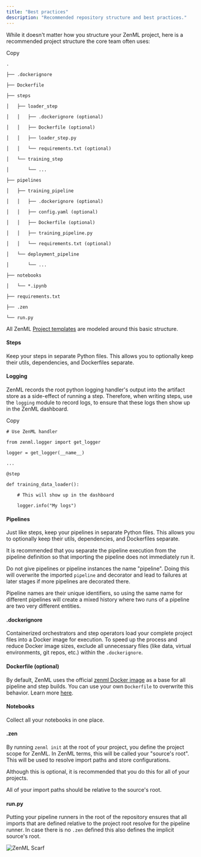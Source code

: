 ```yaml
---
title: "Best practices"
description: "Recommended repository structure and best practices."
---
```


While it doesn't matter how you structure your ZenML project, here is a recommended project structure the core team often uses:

Copy

```
.

├── .dockerignore

├── Dockerfile

├── steps

│   ├── loader_step

│   │   ├── .dockerignore (optional)

│   │   ├── Dockerfile (optional)

│   │   ├── loader_step.py

│   │   └── requirements.txt (optional)

│   └── training_step

│       └── ...

├── pipelines

│   ├── training_pipeline

│   │   ├── .dockerignore (optional)

│   │   ├── config.yaml (optional)

│   │   ├── Dockerfile (optional)

│   │   ├── training_pipeline.py

│   │   └── requirements.txt (optional)

│   └── deployment_pipeline

│       └── ...

├── notebooks

│   └── *.ipynb

├── requirements.txt

├── .zen

└── run.py
```

All ZenML [Project templates](/how-to/setting-up-a-project-repository/using-project-templates#generating-project-from-a-project-template) are modeled around this basic structure.

#### Steps

Keep your steps in separate Python files. This allows you to optionally keep their utils, dependencies, and Dockerfiles separate.

#### Logging

ZenML records the root python logging handler's output into the artifact store as a side-effect of running a step. Therefore, when writing steps, use the `logging` module to record logs, to ensure that these logs then show up in the ZenML dashboard.

Copy

```
# Use ZenML handler

from zenml.logger import get_logger

logger = get_logger(__name__)

...

@step

def training_data_loader():

    # This will show up in the dashboard

    logger.info("My logs")
```

#### Pipelines

Just like steps, keep your pipelines in separate Python files. This allows you to optionally keep their utils, dependencies, and Dockerfiles separate.

It is recommended that you separate the pipeline execution from the pipeline definition so that importing the pipeline does not immediately run it.

Do not give pipelines or pipeline instances the name "pipeline". Doing this will overwrite the imported `pipeline` and decorator and lead to failures at later stages if more pipelines are decorated there.

Pipeline names are their unique identifiers, so using the same name for different pipelines will create a mixed history where two runs of a pipeline are two very different entities.

#### .dockerignore

Containerized orchestrators and step operators load your complete project files into a Docker image for execution. To speed up the process and reduce Docker image sizes, exclude all unnecessary files (like data, virtual environments, git repos, etc.) within the `.dockerignore`.

#### Dockerfile (optional)

By default, ZenML uses the official [zenml Docker image](https://hub.docker.com/r/zenmldocker/zenml) as a base for all pipeline and step builds. You can use your own `Dockerfile` to overwrite this behavior. Learn more [here](/how-to/customize-docker-builds).

#### Notebooks

Collect all your notebooks in one place.

#### .zen

By running `zenml init` at the root of your project, you define the project scope for ZenML. In ZenML terms, this will be called your "source's root". This will be used to resolve import paths and store configurations.

Although this is optional, it is recommended that you do this for all of your projects.

All of your import paths should be relative to the source's root.

#### run.py

Putting your pipeline runners in the root of the repository ensures that all imports that are defined relative to the project root resolve for the pipeline runner. In case there is no `.zen` defined this also defines the implicit source's root.

![ZenML Scarf](/images/how-to/setting-up-a-project-repository)
